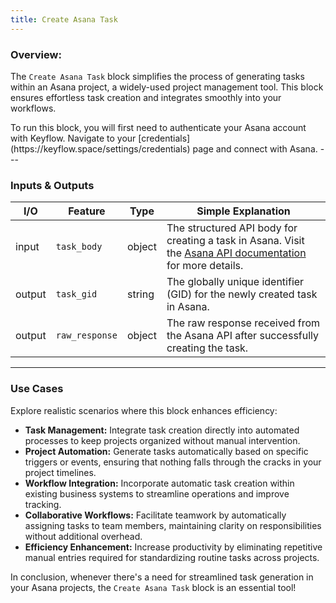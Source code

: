 ```yaml
---
title: Create Asana Task
---
```


### **Overview:**

The `Create Asana Task` block simplifies the process of generating tasks within an Asana project, a widely-used project management tool. This block ensures effortless task creation and integrates smoothly into your workflows.

<Note>
  To run this block, you will first need to authenticate your Asana account with
  Keyflow. Navigate to your
  [credentials](https://keyflow.space/settings/credentials) page and connect
  with Asana.
</Note>
---

### Inputs & Outputs

| I/O    | Feature        | Type   | Simple Explanation                                                                                                                                             |
| ------ | -------------- | ------ | -------------------------------------------------------------------------------------------------------------------------------------------------------------- |
| input  | `task_body`    | object | The structured API body for creating a task in Asana. Visit the [Asana API documentation](https://developers.asana.com/reference/createtask) for more details. |
| output | `task_gid`     | string | The globally unique identifier (GID) for the newly created task in Asana.                                                                                      |
| output | `raw_response` | object | The raw response received from the Asana API after successfully creating the task.                                                                             |

---

### Use Cases

Explore realistic scenarios where this block enhances efficiency:

- **Task Management:** Integrate task creation directly into automated processes to keep projects organized without manual intervention.
- **Project Automation:** Generate tasks automatically based on specific triggers or events, ensuring that nothing falls through the cracks in your project timelines.
- **Workflow Integration:** Incorporate automatic task creation within existing business systems to streamline operations and improve tracking.
- **Collaborative Workflows:** Facilitate teamwork by automatically assigning tasks to team members, maintaining clarity on responsibilities without additional overhead.
- **Efficiency Enhancement:** Increase productivity by eliminating repetitive manual entries required for standardizing routine tasks across projects.

In conclusion, whenever there's a need for streamlined task generation in your Asana projects, the `Create Asana Task` block is an essential tool!
